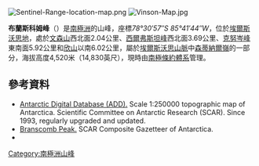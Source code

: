 [[Image:Sentinel-Range-location-map.png|thumb]]
[[Image:Vinson-Map.jpg|thumb]]

{{Coord|78|30|57|S|85|41|44|W|source:GNIS|display=title}}

'''布蘭斯科姆峰'''（{{lang-en|'''Branscomb Peak'''}}）是[[南極洲|南極洲]]的山峰，座標''78°30′57″S 85°41′44″W''，位於[[埃爾斯沃思地|埃爾斯沃思地]]，處於[[文森山|文森山]]西北面2.04公里、[[西爾弗斯坦峰|西爾弗斯坦峰]]西北面3.69公里、[[克努岑峰|克努岑峰]]東南面5.92公里和[[欣山|欣山]]以南6.02公里，屬於[[埃爾斯沃思山脈|埃爾斯沃思山脈]]中[[森蒂納爾嶺|森蒂納爾嶺]]的一部分，海拔高度4,520米（14,830英尺），現時由[[南極條約體系|南極條約體系]]管理。

==參考資料==
* [http://www.add.scar.org Antarctic Digital Database (ADD).] {{Wayback|url=http://www.add.scar.org/ |date=20170305000653 }} Scale 1:250000 topographic map of Antarctica. Scientific Committee on Antarctic Research (SCAR). Since 1993, regularly upgraded and updated.
* [https://data.aad.gov.au/aadc/gaz/scar/display_name.cfm?gaz_id=135900 Branscomb Peak.] {{Wayback|url=https://data.aad.gov.au/aadc/gaz/scar/display_name.cfm?gaz_id=135900 |date=20200722061821 }} SCAR Composite Gazetteer of Antarctica.
*{{usgs-gazetteer|id=18831}}

{{DEFAULTSORT:Branscomb Peak}}
[[Category:南極洲山峰|Category:南極洲山峰]]


{{EllsworthLand-geo-stub}}